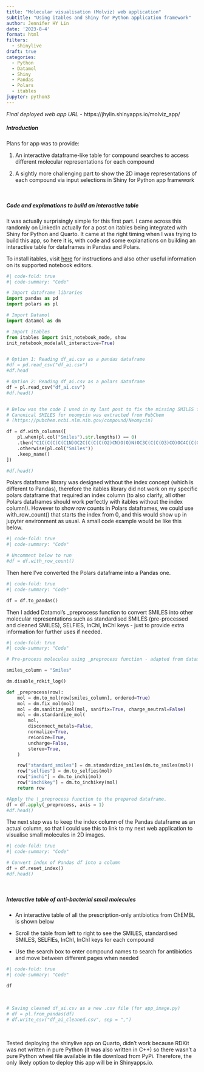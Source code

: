 ```yaml
---
title: "Molecular visualisation (Molviz) web application"
subtitle: "Using itables and Shiny for Python application framework"
author: Jennifer HY Lin
date: '2023-8-4'
format: html
filters:
  - shinylive
draft: true
categories:
  - Python
  - Datamol
  - Shiny
  - Pandas
  - Polars
  - itables
jupyter: python3
---
```


*Final deployed web app URL* - https://jhylin.shinyapps.io/molviz_app/


##### **Introduction**

Plans for app was to provide:

1) An interactive dataframe-like table for compound searches to access different molecular representations for each compound 

2) A sightly more challenging part to show the 2D image representations of each compound via input selections in Shiny for Python app framework

<br>

##### **Code and explanations to build an interactive table**

It was actually surprisingly simple for this first part. I came across this randomly on LinkedIn actually for a post on itables being integrated with Shiny for Python and Quarto. It came at the right timing when I was trying to build this app, so here it is, with code and some explanations on building an interactive table for dataframes in Pandas and Polars.

To install itables, visit [here](https://mwouts.github.io/itables/quick_start.html) for instructions and also other useful information on its supported notebook editors.

```python
#| code-fold: true
#| code-summary: "Code"

# Import dataframe libraries
import pandas as pd
import polars as pl

# Import Datamol
import datamol as dm

# Import itables
from itables import init_notebook_mode, show
init_notebook_mode(all_interactive=True)


# Option 1: Reading df_ai.csv as a pandas dataframe
#df = pd.read_csv("df_ai.csv")
#df.head

# Option 2: Reading df_ai.csv as a polars dataframe
df = pl.read_csv("df_ai.csv")
#df.head()


# Below was the code I used in my last post to fix the missing SMILES for neomycin
# Canonical SMILES for neomycin was extracted from PubChem 
# (https://pubchem.ncbi.nlm.nih.gov/compound/Neomycin)

df = df.with_columns([
    pl.when(pl.col("Smiles").str.lengths() == 0)
    .then("C1C(C(C(C(C1N)OC2C(C(C(C(O2)CN)O)O)N)OC3C(C(C(O3)CO)OC4C(C(C(C(O4)CN)O)O)N)O)O)N")
    .otherwise(pl.col("Smiles"))
    .keep_name()
])

#df.head()
```

Polars dataframe library was designed without the index concept (which is different to Pandas), therefore the itables library did not work on my specific polars dataframe that required an index column (to also clarify, all other Polars dataframes should work perfectly with itables without the index column!). However to show row counts in Polars dataframes, we could use with_row_count() that starts the index from 0, and this would show up in jupyter environment as usual. A small code example would be like this below.

```python
#| code-fold: true
#| code-summary: "Code"

# Uncomment below to run
#df = df.with_row_count()
```

Then here I've converted the Polars dataframe into a Pandas one.

```python
#| code-fold: true
#| code-summary: "Code"

df = df.to_pandas()
```

Then I added Datamol's _preprocess function to convert SMILES into other molecular representations such as standardised SMILES (pre-processed and cleaned SMILES), SELFIES, InChI, InChI keys - just to provide extra information for further uses if needed.

```python
#| code-fold: true
#| code-summary: "Code"

# Pre-process molecules using _preprocess function - adapted from datamol.io

smiles_column = "Smiles"

dm.disable_rdkit_log()

def _preprocess(row):
    mol = dm.to_mol(row[smiles_column], ordered=True)
    mol = dm.fix_mol(mol)
    mol = dm.sanitize_mol(mol, sanifix=True, charge_neutral=False)
    mol = dm.standardize_mol(
        mol,
        disconnect_metals=False,
        normalize=True,
        reionize=True,
        uncharge=False,
        stereo=True,
    )

    row["standard_smiles"] = dm.standardize_smiles(dm.to_smiles(mol))
    row["selfies"] = dm.to_selfies(mol)
    row["inchi"] = dm.to_inchi(mol)
    row["inchikey"] = dm.to_inchikey(mol)
    return row

#Apply the \_preprocess function to the prepared dataframe.
df = df.apply(_preprocess, axis = 1)
#df.head()
```

The next step was to keep the index column of the Pandas dataframe as an actual column, so that I could use this to link to my next web application to visualise small molecules in 2D images.

```python
#| code-fold: true
#| code-summary: "Code"

# Convert index of Pandas df into a column
df = df.reset_index()
#df.head()
```

<br>

##### **Interactive table of anti-bacterial small molecules**

- An interactive table of all the prescription-only antibiotics from ChEMBL is shown below

- Scroll the table from left to right to see the SMILES, standardised SMILES, SELFIEs, InChI, InChI keys for each compound

- Use the search box to enter compound names to search for antibiotics and move between different pages when needed

```python
#| code-fold: true
#| code-summary: "Code"

df
```

<br>

```python
# Saving cleaned df_ai.csv as a new .csv file (for app_image.py)
# df = pl.from_pandas(df)
# df.write_csv("df_ai_cleaned.csv", sep = ",")
```

<br>

Tested deploying the shinylive app on Quarto, didn't work because RDKit was not written in pure Python (it was also written in C++) so there wasn't a pure Python wheel file available in file download from PyPi. Therefore, the only likely option to deploy this app will be in Shinyapps.io.

<!-- ::: column-screen-inset -->
<!-- ``` {shinylive-python} -->
<!-- #| standalone: true -->
<!-- #| components: [editor, viewer] -->
<!-- #| layout: vertical -->
<!-- #| viewerHeight: 420 -->

<!-- ## file: app.py -->
<!-- # ***Import all libraries or packages needed*** -->
<!-- import pandas as pd -->
<!-- #import polars as pl -->
<!-- from rdkit import Chem -->
<!-- from rdkit.Chem import Draw -->
<!-- from rdkit.Chem.Draw import rdMolDraw2D -->

<!-- import datamol as dm -->

<!-- from pathlib import Path -->
<!-- from PIL import Image -->

<!-- from shiny import App, Inputs, Outputs, Session, render, ui, reactive -->
<!-- from shiny.types import ImgData -->

<!-- # Import pyodide http - for importing file via URL -->
<!-- import pyodide.http -->
<!-- from pyodide.http import open_url -->


<!-- # ***Specify data source*** -->
<!-- # Using pyodide.http.open_url -->
<!-- # df = pd.read_csv(open_url('https://raw.githubusercontent.com/jhylin/Data_in_life_blog/main/posts/13_Shiny_app_python/pc_cov_pd.csv')) -->
<!-- df = pd.read_csv("df_ai_cleaned.csv") -->
<!-- #df = df.to_pandas() -->
<!-- # Avoid any changes to original dataset object by using .copy() -->
<!-- df = df.copy() -->
<!-- df["mol"] = df["standard_smiles"].apply(lambda x: dm.to_mol(x)) -->
<!-- mols = df["mol"] -->
<!-- mols = list(mols) -->


<!-- # User interface--- -->
<!-- # Add inputs -->
<!-- app_ui = ui.page_fluid( -->
<!--     ui.h4("Compound input selections"), -->
<!--     ui.row( -->
<!--         ui.column(3, ui.input_numeric("mol", "Index number of compound:", 0, min=0, max=143)), -->
<!--         ui.column(3, ui.input_text("filename", "File name for compound:")), -->
<!--         ), -->
<!--         ui.input_action_button("btn", "Confirm", class_="btn-success"), -->
<!--         ui.output_image("image"), -->
<!--     ui.row( -->
<!--         ui.column(3, ui.input_numeric("mol1", "Specify index number of compound:", 0, min=0, max=143)), -->
<!--         ui.column(3, ui.input_text("filename1", "File name for compound:")), -->
<!--         ), -->
<!--         ui.input_action_button("btn1", "Confirm", class_="btn-success"), -->
<!--         ui.output_image("image1"), -->
<!--     ui.row( -->
<!--         ui.column(3, ui.input_text("merge_filename", "File name for merged images:")), -->
<!--         ), -->
<!--         ui.input_action_button("btn_merge", "Confirm", class_="btn"), -->
<!--         ui.output_image("merge_image") -->
<!-- ) -->

<!-- # Add outputs -->
<!-- def server(input, output, session): -->
<!--     @output -->
<!--     @render.image -->
<!--     def image(): -->
<!--         # Place action button here to take a reactive dependency -->
<!--         input.btn() -->

<!--         # Using MolToFile() - only saving a single compound as PNG file (via index position) -->

<!--         # Use reactive.isolate to not take a reactive dependency, -->
<!--         # but only when entering/specifying compound & name of PNG file saved -->
<!--         # then execute the generating & saving of PNG file for the specified compound -->
<!--         # after pressing "Confirm" action button -->
<!--         with reactive.isolate(): -->
<!--             Draw.MolToFile(mols[input.mol()], f"{input.filename()}.png") -->


<!--         # --Testing MolToFile - 4 PNG files -->
<!--         # Draw.MolToFile(mols[0], "af1.png") -->
<!--         # Draw.MolToFile(mols[1], "af2.png") -->
<!--         # Draw.MolToFile(mols[2], "af3.png") -->
<!--         # Draw.MolToFile(mols[3], "af4.png") -->

<!--         # Show image of saved PNG file of specified compound from input -->
<!--         dir = Path(__file__).resolve().parent -->
<!--         img: ImgData = {"src": str(dir / f"{input.filename()}.png")} -->
<!--         return img -->

<!--     @output -->
<!--     @render.image -->
<!--     def image1(): -->
<!--         # Action button -->
<!--         input.btn1() -->

<!--         # Use reactive.isolate() to action the MolToFile() code -->
<!--         with reactive.isolate(): -->
<!--             Draw.MolToFile(mols[input.mol1()], f"{input.filename1()}.png") -->

<!--         # Show image of saved PNG file of specified compound from input -->
<!--         dir = Path(__file__).resolve().parent -->
<!--         img1: ImgData = {"src": str(dir / f"{input.filename1()}.png")} -->
<!--         return img1 -->

<!--     @output -->
<!--     @render.image -->
<!--     # Function to paste PNG files into a table (side-by-side for 2 images) -->
<!--     def merge_image(): -->

<!--         input.btn_merge() -->

<!--         with reactive.isolate(): -->
<!--             img = Image.open(f"{input.filename()}.png") -->
<!--             img1 = Image.open(f"{input.filename1()}.png") -->

<!--             blank_image = Image.new("RGB", (600, 300)) -->

<!--             blank_image.paste(img, (0, 0)) -->
<!--             blank_image.paste(img1, (300, 0)) -->

<!--             blank_image.save(f"{input.merge_filename()}.png") -->

<!--         # Show image of saved PNG file of the merged image -->
<!--         dir = Path(__file__).resolve().parent -->
<!--         img_merge: ImgData = {"src": str(dir / f"{input.merge_filename()}.png")} -->
<!--         return img_merge -->


<!--     #     # --Using PIL/Pillow to manipulate images -->
<!--     #     # img1 = Image.open("af1.png") -->
<!--     #     # img2 = Image.open("af2.png") -->
<!--     #     # img3 = Image.open("af3.png") -->
<!--     #     # img4 = Image.open("af4.png") -->

<!--     #     # Create a blank image template - (width, height) -->
<!--     #     blank_image = Image.new("RGB", (600, 600)) -->

<!--     #     # Paste img1 to img4 together in a grid (top left, right & bottom left, right) -->
<!--     #     # blank_image.paste(img1, (0, 0)) -->
<!--     #     # blank_image.paste(img2, (300, 0)) -->
<!--     #     # blank_image.paste(img3, (0, 300)) -->
<!--     #     # blank_image.paste(img4, (300, 300)) -->

<!--     #     # Save combined img1 & img2 as a new PNG file -->
<!--     #     #blank_image.save("merged.png") -->


<!-- # Combine UI & server into Shiny app -->
<!-- app = App(app_ui, server) -->
<!-- ``` -->
<!-- ::: -->


